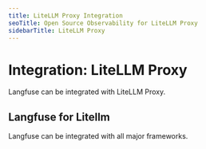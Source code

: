```yaml
---
title: LiteLLM Proxy Integration
seoTitle: Open Source Observability for LiteLLM Proxy
sidebarTitle: LiteLLM Proxy
---
```


# Integration: LiteLLM Proxy

Langfuse can be integrated with LiteLLM Proxy.

## Langfuse for Litellm

Langfuse can be integrated with all major frameworks.

